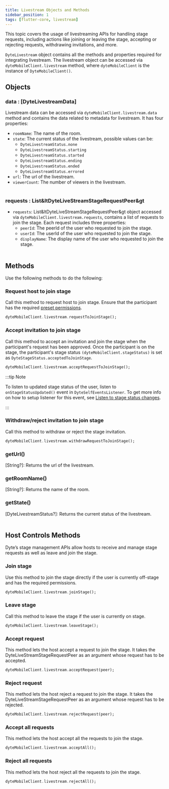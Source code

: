 ```yaml
---
title: Livestream Objects and Methods
sidebar_position: 1
tags: [flutter-core, livestream]
---
```


This topic covers the usage of livestreaming APIs for handling stage requests, including actions like joining or leaving the stage, accepting or rejecting requests, withdrawing invitations, and more.

`DyteLivestream` object contains all the methods and properties required for integrating livestream. The livestream object can be accessed via `dyteMobileClient.livestream` method, where `dyteMobileClient` is the instance of `DyteMobileClient()`.


## Objects

### data : [DyteLivestreamData]

Livestream data can be accessed via `dyteMobileClient.livestream.data` method and contains the data related to metadata for livestream. It has four properties:<br />

  -  `roomName`: The name of the room.<br />
  -  `state`: The current status of the livestream, possible values can be: <br/>
      - `DyteLivestreamStatus.none`
      - `DyteLivestreamStatus.starting`
      - `DyteLivestreamStatus.started`
      - `DyteLivestreamStatus.ending`
      - `DyteLivestreamStatus.ended`
      - `DyteLivestreamStatus.errored`
  -  `url`: The url of the livestream.
  -  `viewerCount`: The number of viewers in the livestream.<br/><br />

### requests : List&ltDyteLiveStreamStageRequestPeer&gt

- `requests`: List&ltDyteLiveStreamStageRequestPeer&gt object accessed via `dyteMobileClient.livestream.requests`, contains a list of requests to join the stage. Each request includes three properties: <br />
  - `peerId`: The peerId of the user who requested to join the stage.
  - `userId`: The userId of the user who requested to join the stage.
  - `displayName`: The display name of the user who requested to join the stage.<br/><br />

## Methods
Use the following methods to do the following:

### Request host to join stage

Call this method to request host to join stage. Ensure that the participant has the required [preset permissions](/guides/livestream/advanced/configuring-permissions).

```dart
dyteMobileClient.livestream.requestToJoinStage();
```

### Accept invitation to join stage

Call this method to accept an invitation and join the stage when the participant's request has been approved. Once the participant is on the stage, the participant's stage status `(dyteMobileClient.stageStatus)` is set as `DyteStageStatus.acceptedToJoinStage`.

```dart
dyteMobileClient.livestream.acceptRequestToJoinStage();
```

:::tip Note

To listen to updated stage status of the user, listen to `onStageStatusUpdated()` event in `DyteSelfEventsListener`. To get more info on how to setup listener for this event, see [Listen to stage status changes](#./../local-user/events.mdx/#listen-to-stage-status-changes).

:::

### Withdraw/reject invitation to join stage

Call this method to withdraw or reject the stage invitation.

```dart
dyteMobileClient.livestream.withdrawRequestToJoinStage();
```

### getUrl()

[String?]: Returns the url of the livestream.

### getRoomName()

[String?]: Returns the name of the room.

### getState()

[DyteLivestreamStatus?]: Returns the current status of the livestream.<br /><br />

## Host Controls Methods

Dyte’s stage management APIs allow hosts to receive and manage stage requests as well as leave and join the stage.

### Join stage

Use this method to join the stage directly if the user is currently off-stage and has the required permissions.

```dart
dyteMobileClient.livestream.joinStage();
```

### Leave stage

Call this method to leave the stage if the user is currently on stage.

```dart
dyteMobileClient.livestream.leaveStage();
```

### Accept request

This method lets the host accept a request to join the stage. It takes the DyteLiveStreamStageRequestPeer as an argument whose request has to be accepted.

```dart
dyteMobileClient.livestream.acceptRequest(peer);
```

### Reject request

This method lets the host reject a request to join the stage. It takes the DyteLiveStreamStageRequestPeer as an argument whose request has to be rejected.

```dart
dyteMobileClient.livestream.rejectRequest(peer);
```

### Accept all requests

This method lets the host accept all the requests to join the stage.

```dart
dyteMobileClient.livestream.acceptAll();
```

### Reject all requests

This method lets the host reject all the requests to join the stage.

```dart
dyteMobileClient.livestream.rejectAll();
```
